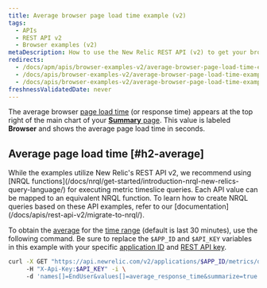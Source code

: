 ```yaml
---
title: Average browser page load time example (v2)
tags:
  - APIs
  - REST API v2
  - Browser examples (v2)
metaDescription: How to use the New Relic REST API (v2) to get your browser average page load time.
redirects:
  - /docs/apm/apis/browser-examples-v2/average-browser-page-load-time-example-api-v2
  - /docs/apis/browser-examples-v2/average-browser-page-load-time-example-api-v2
  - /docs/apis/browser-examples-v2/average-browser-page-load-time-example-v2
freshnessValidatedDate: never
---
```


The average browser [page load time](/docs/browser/new-relic-browser/page-load-timing-resources/page-load-timing-process) (or response time) appears at the top right of the main chart of your [<DNT>**Summary**</DNT> page](/docs/browser/new-relic-browser/getting-started/browser-overview-website-performance-glance#viewing). This value is labeled <DNT>**Browser**</DNT> and shows the average page load time in seconds.

## Average page load time [#h2-average]

<Callout variant="important">
While the examples utilize New Relic's REST API v2, we recommend using [NRQL functions](/docs/nrql/get-started/introduction-nrql-new-relics-query-language/) for executing metric timeslice queries. Each API value can be mapped to an equivalent NRQL function. To learn how to create NRQL queries based on these API examples, refer to our [documentation](/docs/apis/rest-api-v2/migrate-to-nrql/).
</Callout>

To obtain the [average](/docs/apm/apis/requirements/calculating-average-metric-values-summarize) for the [time range](/docs/apm/apis/requirements/specifying-time-range-api-v2) (default is last 30 minutes), use the following command. Be sure to replace the `$APP_ID` and `$API_KEY` variables in this example with your specific [application ID](/docs/apm/apis/requirements/identification-code) and [REST API key](/docs/apis/rest-api-v2/requirements/rest-api-key#viewing).

```sh
curl -X GET "https://api.newrelic.com/v2/applications/$APP_ID/metrics/data.json" \ 
     -H "X-Api-Key:$API_KEY" -i \ 
     -d 'names[]=EndUser&values[]=average_response_time&summarize=true'
```
